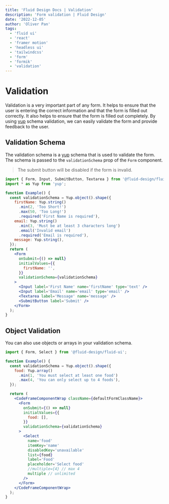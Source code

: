 ```yaml
---
title: 'Fluid Design Docs | Validation'
description: 'Form validation | Fluid Design'
date: '2022-12-05'
author: 'Oliver Pan'
tags:
  - 'fluid ui'
  - 'react'
  - 'framer motion'
  - 'headless ui'
  - 'tailwindcss'
  - 'form'
  - 'formik'
  - 'validation'
---
```


# Validation

Validation is a very important part of any form.
It helps to ensure that the user is entering the correct information and that the form is filled out correctly.
It also helps to ensure that the form is filled out completely.
By using [yup](https://www.npmjs.com/package/yup) schema validation, we can easily validate the form and provide
feedback to the user.

<CodeFrame title='Basic Usage'>
  <Validation.Basic />
</CodeFrame>

## Validation Schema

The validation schema is a [yup](https://www.npmjs.com/package/yup) schema that is used to validate the form.
The schema is passed to the `validationSchema` prop of the `Form` component.

> The submit button will be disabled if the form is invalid.

```jsx
import { Form, Input, SubmitButton, Textarea } from '@fluid-design/fluid-ui';
import * as Yup from 'yup';

function Example() {
  const validationSchema = Yup.object().shape({
    firstName: Yup.string()
      .min(2, 'Too Short!')
      .max(50, 'Too Long!')
      .required('First Name is required'),
    email: Yup.string()
      .min(3, 'Must be at least 3 characters long')
      .email('Invalid email')
      .required('Email is required'),
    message: Yup.string(),
  });
  return (
    <Form
      onSubmit={() => null}
      initialValues={{
        firstName: '',
      }}
      validationSchema={validationSchema}
    >
      <Input label='First Name' name='firstName' type='text' />
      <Input label='Email' name='email' type='email' />
      <Textarea label='Message' name='message' />
      <SubmitButton label='Submit' />
    </Form>
  );
}
```

## Object Validation

You can also use objects or arrays in your validation schema.

<CodeFrame title='Object Validation'>
  <Validation.ObjectValues />
</CodeFrame>

```jsx
import { Form, Select } from '@fluid-design/fluid-ui';

function Example() {
  const validationSchema = Yup.object().shape({
    food: Yup.array()
      .min(1, 'You must select at least one food')
      .max(4, 'You can only select up to 4 foods'),
  });

  return (
    <CodeFrameComponentWrap className={defaultFormClassName}>
      <Form
        onSubmit={() => null}
        initialValues={{
          food: [],
        }}
        validationSchema={validationSchema}
      >
        <Select
          name='food'
          itemKey='name'
          disabledKey='unavailable'
          list={food}
          label='Food'
          placeholder='Select food'
          //multiple={4} // max 4
          multiple // unlimited
        />
      </Form>
    </CodeFrameComponentWrap>
  );
}
```
